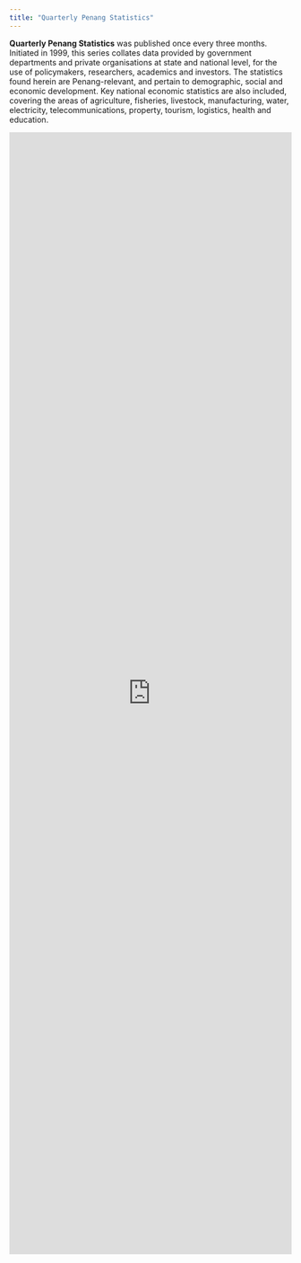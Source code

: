```yaml
---
title: "Quarterly Penang Statistics"
---
```


**Quarterly Penang Statistics** was published once every three months. Initiated in 1999, this series collates data provided by government departments and private organisations at state and national level, for the use of policymakers, researchers, academics and investors. The statistics found herein are Penang-relevant, and pertain to demographic, social and economic development. Key national economic statistics are also included, covering the areas of agriculture, fisheries, livestock, manufacturing, water, electricity, telecommunications, property, tourism, logistics, health and education.

```{=html}
<iframe src="https://drive.google.com/embeddedfolderview?id=190Ui6vmWnWnCnPlEkXE1F_LbWg4lis0T#grid" style="width: 100%; height: 2000px; border: 0;"></iframe>
```